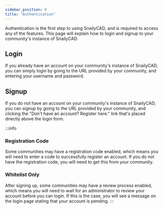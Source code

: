 ```yaml
---
sidebar_position: 0
title: "Authentication"
---
```


Authentication is the first step to using SnailyCAD, and is required to access any of the features.
This page will explain how to login and signup to your community's instance of SnailyCAD.

## Login

If you already have an account on your community's instance of SnailyCAD, you can simply login by going to the URL provided by your community,
and entering your username and password.

## Signup

If you do not have an account on your community's instance of SnailyCAD, you can signup by going to the URL provided by your community,
and clicking the "Don't have an account? Register here." link that's placed directly above the login form.

:::info

### Registration Code

Some communities may have a registration code enabled, which means you will need to enter a code to successfully register an account.
If you do not have the registration code, you will need to get this from your community.

### Whitelist Only

After signing up, some communities may have a review process enabled, which means you will need to wait for an administrator to review your account before you can login.
If this is the case, you will see a message on the login page stating that your account is pending.
:::
